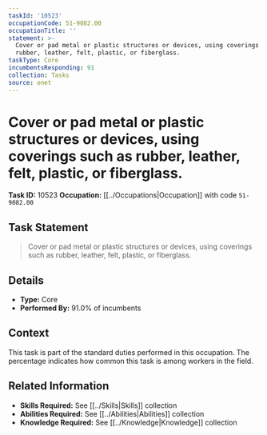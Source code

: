 ```yaml
---
taskId: '10523'
occupationCode: 51-9082.00
occupationTitle: ''
statement: >-
  Cover or pad metal or plastic structures or devices, using coverings such as
  rubber, leather, felt, plastic, or fiberglass.
taskType: Core
incumbentsResponding: 91
collection: Tasks
source: onet
---
```

# Cover or pad metal or plastic structures or devices, using coverings such as rubber, leather, felt, plastic, or fiberglass.

**Task ID:** 10523
**Occupation:** [[../Occupations|Occupation]] with code `51-9082.00`

## Task Statement

> Cover or pad metal or plastic structures or devices, using coverings such as rubber, leather, felt, plastic, or fiberglass.

## Details

- **Type:** Core
- **Performed By:** 91.0% of incumbents

## Context

This task is part of the standard duties performed in this occupation. The percentage indicates how common this task is among workers in the field.

## Related Information

- **Skills Required:** See [[../Skills|Skills]] collection
- **Abilities Required:** See [[../Abilities|Abilities]] collection
- **Knowledge Required:** See [[../Knowledge|Knowledge]] collection
